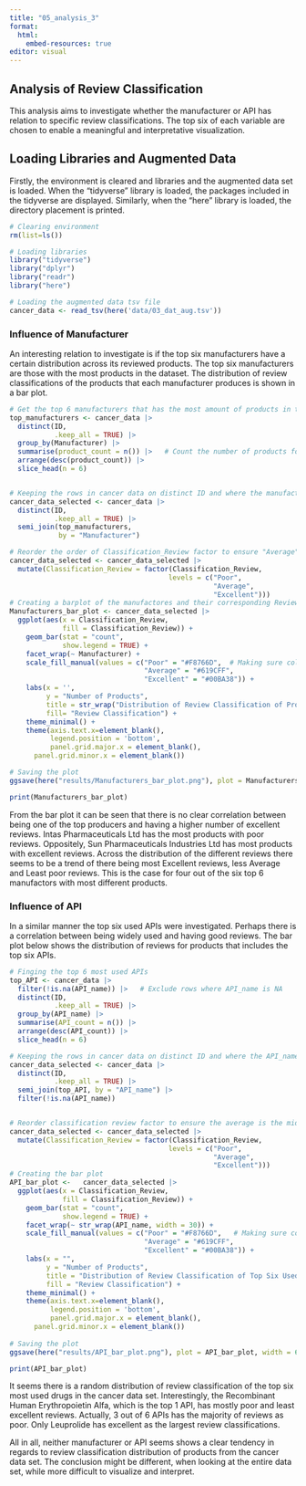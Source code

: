 ```yaml
---
title: "05_analysis_3"
format: 
  html:
    embed-resources: true
editor: visual
---
```


## Analysis of Review Classification

This analysis aims to investigate whether the manufacturer or API has relation to specific review classifications. The top six of each variable are chosen to enable a meaningful and interpretative visualization.

## Loading Libraries and Augmented Data

Firstly, the environment is cleared and libraries and the augmented data set is loaded. When the "tidyverse" library is loaded, the packages included in the tidyverse are displayed. Similarly, when the "here" library is loaded, the directory placement is printed.

```r

# Clearing environment
rm(list=ls())

# Loading libraries
library("tidyverse")
library("dplyr")
library("readr")
library("here")

# Loading the augmented data tsv file 
cancer_data <- read_tsv(here('data/03_dat_aug.tsv'))
```

### Influence of Manufacturer

An interesting relation to investigate is if the top six manufacturers have a certain distribution across its reviewed products. The top six manufacturers are those with the most products in the dataset. The distribution of review classifications of the products that each manufacturer produces is shown in a bar plot.

```r
# Get the top 6 manufacturers that has the most amount of products in the dataset
top_manufacturers <- cancer_data |> 
  distinct(ID,
           .keep_all = TRUE) |> 
  group_by(Manufacturer) |>
  summarise(product_count = n()) |>   # Count the number of products for each manufacturer
  arrange(desc(product_count)) |>  
  slice_head(n = 6)


# Keeping the rows in cancer data on distinct ID and where the manufactour is one of the top 6 manufacturers
cancer_data_selected <- cancer_data |> 
  distinct(ID,
           .keep_all = TRUE) |> 
  semi_join(top_manufacturers, 
            by = "Manufacturer")

# Reorder the order of Classification_Review factor to ensure "Average" is in the middel.
cancer_data_selected <- cancer_data_selected |> 
  mutate(Classification_Review = factor(Classification_Review, 
                                       levels = c("Poor", 
                                                  "Average", 
                                                  "Excellent")))
# Creating a barplot of the manufactores and their corresponding Review classifications
Manufacturers_bar_plot <- cancer_data_selected |> 
  ggplot(aes(x = Classification_Review, 
             fill = Classification_Review)) +
    geom_bar(stat = "count", 
             show.legend = TRUE) + 
    facet_wrap(~ Manufacturer) + 
    scale_fill_manual(values = c("Poor" = "#F8766D",  # Making sure color match meaning
                                 "Average" = "#619CFF",
                                 "Excellent" = "#00BA38")) +
    labs(x = '',
         y = "Number of Products", 
         title = str_wrap("Distribution of Review Classification of Products from Top Six  Manufacturers", 55),
         fill= "Review Classification") +
    theme_minimal() +
    theme(axis.text.x=element_blank(),
          legend.position = 'bottom',
          panel.grid.major.x = element_blank(),
      panel.grid.minor.x = element_blank())

# Saving the plot
ggsave(here("results/Manufacturers_bar_plot.png"), plot = Manufacturers_bar_plot, width = 6, height = 4)

print(Manufacturers_bar_plot)
```

From the bar plot it can be seen that there is no clear correlation between being one of the top producers and having a higher number of excellent reviews. Intas Pharmaceuticals Ltd has the most products with poor reviews. Oppositely, Sun Pharmaceuticals Industries Ltd has most products with excellent reviews. Across the distribution of the different reviews there seems to be a trend of there being most Excellent reviews, less Average and Least poor reviews. This is the case for four out of the six top 6 manufactors with most different products.

### Influence of API

In a similar manner the top six used APIs were investigated. Perhaps there is a correlation between being widely used and having good reviews. The bar plot below shows the distribution of reviews for products that includes the top six APIs.

```r
# Finging the top 6 most used APIs
top_API <- cancer_data |> 
  filter(!is.na(API_name)) |>   # Exclude rows where API_name is NA
  distinct(ID,
           .keep_all = TRUE) |> 
  group_by(API_name) |> 
  summarise(API_count = n()) |> 
  arrange(desc(API_count)) |>   
  slice_head(n = 6) 

# Keeping the rows in cancer data on distinct ID and where the API_name is one of the top 6 manufacturers
cancer_data_selected <- cancer_data |> 
  distinct(ID,   
           .keep_all = TRUE) |> 
  semi_join(top_API, by = "API_name") |> 
  filter(!is.na(API_name))


# Reorder classification review factor to ensure the average is the middel bar
cancer_data_selected <- cancer_data_selected |> 
  mutate(Classification_Review = factor(Classification_Review, 
                                       levels = c("Poor", 
                                                  "Average", 
                                                  "Excellent")))
# Creating the bar plot
API_bar_plot <-   cancer_data_selected |> 
  ggplot(aes(x = Classification_Review, 
             fill = Classification_Review)) +
    geom_bar(stat = "count", 
             show.legend = TRUE) + 
    facet_wrap(~ str_wrap(API_name, width = 30)) +
    scale_fill_manual(values = c("Poor" = "#F8766D",   # Making sure color match meaning
                                 "Average" = "#619CFF",
                                 "Excellent" = "#00BA38")) +
    labs(x = "", 
         y = "Number of Products", 
         title = "Distribution of Review Classification of Top Six Used APIs",
         fill = "Review Classification") +
    theme_minimal() + 
    theme(axis.text.x=element_blank(),
          legend.position = 'bottom',
          panel.grid.major.x = element_blank(),
      panel.grid.minor.x = element_blank())
          
# Saving the plot          
ggsave(here("results/API_bar_plot.png"), plot = API_bar_plot, width = 6, height = 4)

print(API_bar_plot)
```

It seems there is a random distribution of review classification of the top six most used drugs in the cancer data set. Interestingly, the Recombinant Human Erythropoietin Alfa, which is the top 1 API, has mostly poor and least excellent reviews. Actually, 3 out of 6 APIs has the majority of reviews as poor. Only Leuprolide has excellent as the largest review classifications.

All in all, neither manufacturer or API seems shows a clear tendency in regards to review classification distribution of products from the cancer data set. The conclusion might be different, when looking at the entire data set, while more difficult to visualize and interpret.
